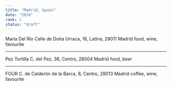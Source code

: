 ```yaml
---
title: "Madrid, Spain"
date: "2024"
rank: 1
status: "draft"
---
```


Maria Del Rio
Calle de Doña Urraca, 16, Latina, 28011 Madrid
food, wine, favourite

---

Pez Tortilla
C. del Pez, 36, Centro, 28004 Madrid
food, beer

---

FOUR
C. de Calderón de la Barca, 8, Centro, 28013 Madrid
coffee, wine, favourite